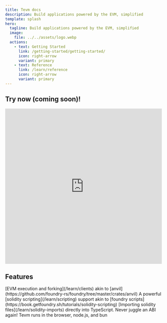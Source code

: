 ```yaml
---
title: Tevm docs
description: Build applications powered by the EVM, simplified
template: splash
hero:
  tagline: Build applications powered by the EVM, simplified
  image:
    file: ../../assets/logo.webp
  actions:
    - text: Getting Started
      link: /getting-started/getting-started/
      icon: right-arrow
      variant: primary
    - text: Reference
      link: /learn/reference
      icon: right-arrow
      variant: primary
---
```



## Try now (coming soon)!

<iframe frameborder="0" width="100%" height="500" src="https://stackblitz.com/~/github.com/evmts/tevm-vite-wagmi-example"></iframe>

## Features

<CardGrid>
	<Card title="Tevm memory devnet" icon="pencil">
		[EVM execution and forking](/learn/clients) akin to [anvil](https://github.com/foundry-rs/foundry/tree/master/crates/anvil)
	</Card>
	<Card title="Solidity scripting" icon="add-document">
		A powerful [solidity scripting](/learn/scripting) support akin to [foundry scripts](https://book.getfoundry.sh/tutorials/solidity-scripting)
	</Card>
	<Card title="Solidity imports" icon="setting">
		[Importing solidity files](/learn/solidity-imports) directly into TypeScript. Never juggle an ABI again!
	</Card>
	<Card title="Runs in all environments" icon="open-book">
		Tevm runs in the browser, node.js, and bun
	</Card>
</CardGrid>
